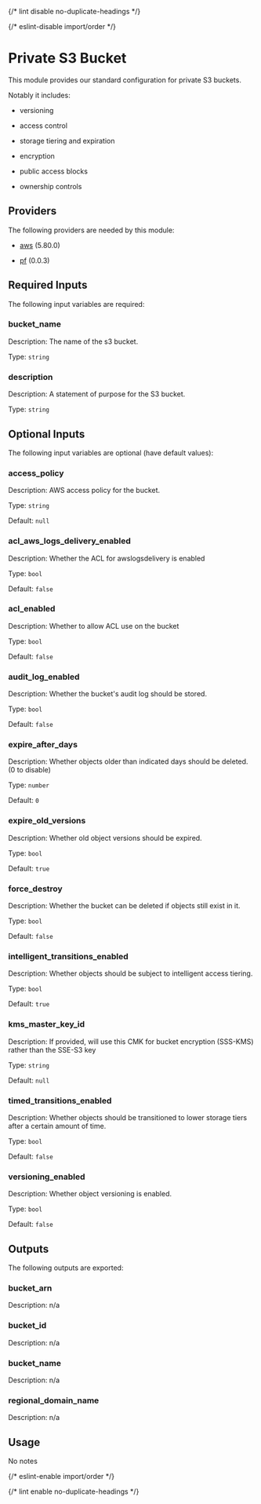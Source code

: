 
{/* lint disable no-duplicate-headings */}

{/* eslint-disable import/order */}

<ModuleHeader name="aws_s3_private_bucket" sourceHref="https://github.com/Panfactum/stack/tree/__PANFACTUM_VERSION_MAIN__/packages/infrastructure/aws_s3_private_bucket" status="stable" type="submodule" />

# Private S3 Bucket

This module provides our standard configuration for private S3 buckets.

Notably it includes:

* versioning

* access control

* storage tiering and expiration

* encryption

* public access blocks

* ownership controls

## Providers

The following providers are needed by this module:

* [aws](https://registry.terraform.io/providers/hashicorp/aws/5.80.0/docs) (5.80.0)

* [pf](https://registry.terraform.io/providers/panfactum/pf/0.0.3/docs) (0.0.3)

## Required Inputs

The following input variables are required:

### bucket\_name

Description: The name of the s3 bucket.

Type: `string`

### description

Description: A statement of purpose for the S3 bucket.

Type: `string`

## Optional Inputs

The following input variables are optional (have default values):

### access\_policy

Description: AWS access policy for the bucket.

Type: `string`

Default: `null`

### acl\_aws\_logs\_delivery\_enabled

Description: Whether the ACL for awslogsdelivery is enabled

Type: `bool`

Default: `false`

### acl\_enabled

Description: Whether to allow ACL use on the bucket

Type: `bool`

Default: `false`

### audit\_log\_enabled

Description: Whether the bucket's audit log should be stored.

Type: `bool`

Default: `false`

### expire\_after\_days

Description: Whether objects older than indicated days should be deleted. (0 to disable)

Type: `number`

Default: `0`

### expire\_old\_versions

Description: Whether old object versions should be expired.

Type: `bool`

Default: `true`

### force\_destroy

Description: Whether the bucket can be deleted if objects still exist in it.

Type: `bool`

Default: `false`

### intelligent\_transitions\_enabled

Description: Whether objects should be subject to intelligent access tiering.

Type: `bool`

Default: `true`

### kms\_master\_key\_id

Description: If provided, will use this CMK for bucket encryption (SSS-KMS) rather than the SSE-S3 key

Type: `string`

Default: `null`

### timed\_transitions\_enabled

Description: Whether objects should be transitioned to lower storage tiers after a certain amount of time.

Type: `bool`

Default: `false`

### versioning\_enabled

Description: Whether object versioning is enabled.

Type: `bool`

Default: `false`

## Outputs

The following outputs are exported:

### bucket\_arn

Description: n/a

### bucket\_id

Description: n/a

### bucket\_name

Description: n/a

### regional\_domain\_name

Description: n/a

## Usage

No notes

{/* eslint-enable import/order */}

{/* lint enable no-duplicate-headings */}
